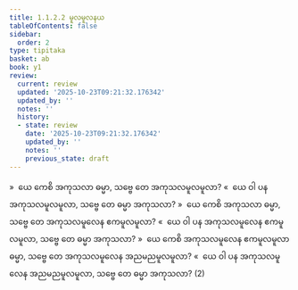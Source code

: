 ```yaml
---
title: 1.1.2.2 မူလမူလနယ
tableOfContents: false
sidebar:
  order: 2
type: tipitaka
basket: ab
book: y1
review:
  current: review
  updated: '2025-10-23T09:21:32.176342'
  updated_by: ''
  notes: ''
  history:
  - state: review
    date: '2025-10-23T09:21:32.176342'
    updated_by: ''
    notes: ''
    previous_state: draft
---
```



<ReviewStatus review={frontmatter.review} showDetails={true} />

<HypothesisAnnotation frontmatter={frontmatter} />

<DynamicBreadcrumb />

<Division number="16" book="y1" e="ch" v="33" p="2">

<Paragraph number="32" book="y1">
»  ယေ ကေစိ အကုသလာ ဓမ္မာ, သဗ္ဗေ တေ အကုသလမူလမူလာ?
</Paragraph>

<Paragraph number="33" book="y1">
«  ယေ ဝါ ပန အကုသလမူလမူလာ, သဗ္ဗေ တေ ဓမ္မာ အကုသလာ?
</Paragraph>

</Division>
<Division number="17" book="y1" e="ch" v="33" p="3">

<Paragraph number="34" book="y1">
»  ယေ ကေစိ အကုသလာ ဓမ္မာ, သဗ္ဗေ တေ အကုသလမူလေန ဧကမူလမူလာ?
</Paragraph>

<Paragraph number="35" book="y1">
«  ယေ ဝါ ပန အကုသလမူလေန ဧကမူလမူလာ, သဗ္ဗေ တေ ဓမ္မာ အကုသလာ?
</Paragraph>

</Division>
<Division number="18" book="y1" e="ch" v="33" p="3">

<Paragraph number="36" book="y1">
»  ယေ ကေစိ အကုသလမူလေန ဧကမူလမူလာ ဓမ္မာ, သဗ္ဗေ တေ အကုသလမူလေန အညမညမူလမူလာ?
</Paragraph>

<Paragraph number="37" book="y1">
«  ယေ ဝါ ပန အကုသလမူလေန အညမညမူလမူလာ, သဗ္ဗေ တေ ဓမ္မာ အကုသလာ? (2)
</Paragraph>
</Division>